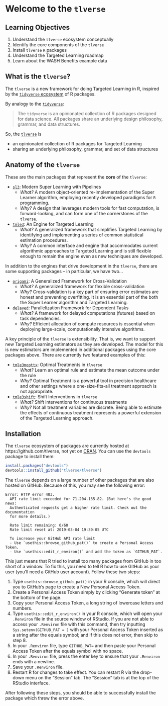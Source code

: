 # Welcome to the `tlverse` {#tlverse}

## Learning Objectives {-}

1. Understand the `tlverse` ecosystem conceptually
2. Identify the core components of the `tlverse`
3. Install `tlverse` `R` packages
4. Understand the Targeted Learning roadmap
5. Learn about the WASH Benefits example data

## What is the `tlverse`? {-}

The `tlverse` is a new framework for doing Targeted Learning in R, inspired by
the [`tidyverse` ecosystem](https://tidyverse.org) of R packages.

By analogy to the [`tidyverse`](https://tidyverse.org/):

> The `tidyverse` is an opinionated collection of R packages designed for data
> science. All packages share an underlying design philosophy, grammar, and data
> structures.

So, the [`tlverse`](https://tlverse.org) is

* an opinionated collection of R packages for Targeted Learning
* sharing an underlying philosophy, grammar, and set of data structures

## Anatomy of the `tlverse` {-}

These are the main packages that represent the **core** of the `tlverse`:

* [`sl3`](https://github.com/tlverse/sl3): Modern Super Learning with Pipelines
  * _What?_ A modern object-oriented re-implementation of the Super Learner
    algorithm, employing recently developed paradigms for `R` programming.
  * _Why?_ A design that leverages modern tools for fast computation, is
    forward-looking, and can form one of the cornerstones of the `tlverse`.

* [`tmle3`](https://github.com/tlverse/tmle3): An Engine for Targeted Learning
  * _What?_ A generalized framework that simplifies Targeted Learning by
    identifying and implementing a series of common statistical estimation
    procedures.
  * _Why?_ A common interface and engine that accommodates current algorithmic
    approaches to Targeted Learning and is still flexible enough to remain the
    engine even as new techniques are developed.

In addition to the engines that drive development in the `tlverse`, there are
some supporting packages -- in particular, we have two...

* [`origami`](https://github.com/tlverse/origami): A Generalized Framework for
   Cross-Validation
  * _What?_ A generalized framework for flexible cross-validation
  * _Why?_ Cross-validation is a key part of ensuring error estimates are honest
    and preventing overfitting. It is an essential part of the both the Super
    Learner algorithm and Targeted Learning.

* [`delayed`](https://github.com/tlverse/delayed): Parallelization Framework for
   Dependent Tasks
  * _What?_ A framework for delayed computations (futures) based on task
    dependencies.
  * _Why?_ Efficient allocation of compute resources is essential when deploying
    large-scale, computationally intensive algorithms.

A key principle of the `tlverse` is extensibility. That is, we want to support
new Targeted Learning estimators as they are developed. The model for this is
new estimators are implemented in additional packages using the core packages
above. There are currently two featured examples of this:

* [`tmle3mopttx`](https://github.com/tlverse/tmle3mopttx): Optimal Treatments
  in `tlverse`
  * _What?_ Learn an optimal rule and estimate the mean outcome under the rule
  * _Why?_ Optimal Treatment is a powerful tool in precision healthcare and
    other settings where a one-size-fits-all treatment approach is not
    appropriate.

* [`tmle3shift`](https://github.com/tlverse/tmle3shift): Shift Interventions in
  `tlverse`
  * _What?_ Shift interventions for continuous treatments
  * _Why?_ Not all treatment variables are discrete. Being able to estimate the
    effects of continuous treatment represents a powerful extension of the
    Targeted Learning approach.

## Installation {#installtlverse}

The `tlverse` ecosystem of packages are currently hosted at
https://github.com/tlverse, not yet on [CRAN](http://cran.r-project.org/). You
can use the `devtools` package to install them:

```r
install.packages("devtools")
devtools::install_github("tlverse/tlverse")
```

The `tlverse` depends on a large number of other packages that are also hosted
on GitHub. Because of this, you may see the following error:

```
Error: HTTP error 403.
  API rate limit exceeded for 71.204.135.82. (But here's the good news:
  Authenticated requests get a higher rate limit. Check out the documentation
  for more details.)

  Rate limit remaining: 0/60
  Rate limit reset at: 2019-03-04 19:39:05 UTC

  To increase your GitHub API rate limit
  - Use `usethis::browse_github_pat()` to create a Personal Access Token.
  - Use `usethis::edit_r_environ()` and add the token as `GITHUB_PAT`.
```

This just means that R tried to install too many packages from GitHub in too
short of a window. To fix this, you need to tell R how to use GitHub as your
user (you'll need a GitHub user account). Follow these two steps:

1. Type `usethis::browse_github_pat()` in your R console, which will direct
   you to GitHub's page to create a New Personal Access Token.
2. Create a Personal Access Token simply by clicking "Generate token" at the
   bottom of the page.
3. Copy your Personal Access Token, a long string of lowercase letters and
   numbers.
4. Type `usethis::edit_r_environ()` in your R console, which will open your
   `.Renviron` file in the source window of RStudio. If you are not able to 
   access your `.Renviron` file with this command, then try inputting
   `Sys.setenv(GITHUB_PAT = )` with your Personal Access Token inserted as a 
   string after the equals symbol; and if this does not error, then skip to 
   step 8. 
5. In your `.Renviron` file, type `GITHUB_PAT=` and then paste your Personal
   Access Token after the equals symbol with no space.
6. In your `.Renviron` file, press the enter key to ensure that your `.Renviron`
   ends with a newline.
7. Save your `.Renviron` file.
8. Restart R for changes to take effect. You can restart R via the drop-down
   menu on the "Session" tab. The "Session" tab is at the top of the RStudio
   interface.

After following these steps, you should be able to successfully install the
package which threw the error above.
